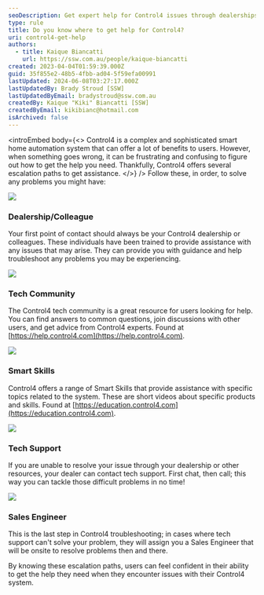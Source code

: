 ```yaml
---
seoDescription: Get expert help for Control4 issues through dealerships, tech community forums, Smart Skills videos, and technical support, or escalate to a Sales Engineer for on-site assistance.
type: rule
title: Do you know where to get help for Control4?
uri: control4-get-help
authors:
  - title: Kaique Biancatti
    url: https://ssw.com.au/people/kaique-biancatti
created: 2023-04-04T01:59:39.000Z
guid: 35f855e2-48b5-4fbb-ad04-5f59efa00991
lastUpdated: 2024-06-08T03:27:17.000Z
lastUpdatedBy: Brady Stroud [SSW]
lastUpdatedByEmail: bradystroud@ssw.com.au
createdBy: Kaique "Kiki" Biancatti [SSW]
createdByEmail: kikibianc@hotmail.com
isArchived: false
---
```


<introEmbed
  body={<>
Control4 is a complex and sophisticated smart home automation system that can offer a lot of benefits to users. However, when something goes wrong, it can be frustrating and confusing to figure out how to get the help you need. Thankfully, Control4 offers several escalation paths to get assistance.
  </>}
/>
Follow these, in order, to solve any problems you might have:

![](/uploads/rules/control4-get-help/help1.jpg)

### Dealership/Colleague

Your first point of contact should always be your Control4 dealership or colleagues. These individuals have been trained to provide assistance with any issues that may arise. They can provide you with guidance and help troubleshoot any problems you may be experiencing.

![](/uploads/rules/control4-get-help/help2.jpg)

### Tech Community

The Control4 tech community is a great resource for users looking for help. You can find answers to common questions, join discussions with other users, and get advice from Control4 experts.
Found at [https://help.control4.com](https://help.control4.com).

![](/uploads/rules/control4-get-help/help3.jpg)

### Smart Skills

Control4 offers a range of Smart Skills that provide assistance with specific topics related to the system. These are short videos about specific products and skills.
Found at [https://education.control4.com](https://education.control4.com).

![](/uploads/rules/control4-get-help/help4.jpg)

### Tech Support

If you are unable to resolve your issue through your dealership or other resources, your dealer can contact tech support. First chat, then call; this way you can tackle those difficult problems in no time!

![](/uploads/rules/control4-get-help/help5.jpg)

### Sales Engineer

This is the last step in Control4 troubleshooting; in cases where tech support can't solve your problem, they will assign you a Sales Engineer that will be onsite to resolve problems then and there.

By knowing these escalation paths, users can feel confident in their ability to get the help they need when they encounter issues with their Control4 system.
